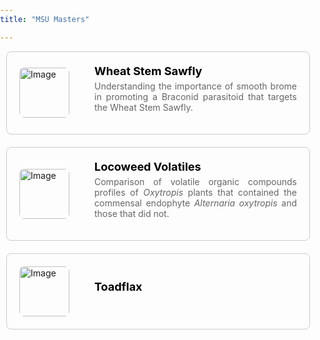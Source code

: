```yaml
---
title: "MSU Masters"

---
```

```{=html}
<!DOCTYPE html>
<html lang="en">
<head>
<meta charset="UTF-8">
<meta name="viewport" content="width=device-width, initial-scale=1.0">
<title>Box with Rounded Edges</title>
<style>
  body {
    margin: 0; /* Remove default margin */
    padding: 0; /* Remove default padding */
  }

  .container {
    width: calc(100% - 20px); /* Adjusted width to fit the screen and account for margins */
    max-width: 600px; /* Limiting maximum width */
    height: auto; /* Set container height */
    border: 0.5px solid #ccc; /* Light grey color */
    border-radius: 8px; /* Less rounded edges */
    overflow: hidden; /* Hide overflow content */
    margin-bottom: 20px; /* Add margin to create space between rows */
    margin-right: auto; /* Push containers to the left */
    margin-left: 10px; /* Adjust margin between the left side of the screen */
    display: flex; /* Use flexbox for layout */
    align-items: center; /* Center items vertically */
    text-decoration: none; /* Remove underline */
  }
  
  .container:last-child {
    margin-bottom: 0; /* Remove margin from the last box */
  }
  
  .container:hover {
    box-shadow: 0 10px 20px rgba(0, 0, 0, 0.1); /* Increased shadow on hover */
  }
  
  .image-container {
    padding: 20px;
    box-sizing: border-box;
  }
  
  .image-container img {
    width: 80px; /* Adjusted width for smaller image */
    height: auto;
    display: block;
    border-radius: 8px; /* Rounded corners for image */
  }
  
  .content {
    padding: 20px;
    box-sizing: border-box;
    flex: 1; /* Take remaining space */
  }
  
  .text h1 {
    font-size: 18px; /* Adjusted text size */
    margin-top: 0;
    margin-bottom: 5px; /* Adjust margin between large and small text */
    color: black;
  }
  .text h1:hover {
    color: #2068DC; /* Change text color to blue on hover */
  }
  
  .text p {
    font-size: 14px;
    margin-top: 5px;
    color: #666;
    text-align: justify; /* Align text */
  }

  @media (max-width: 768px) {
    .container {
      width: calc(100% - 20px); /* Adjusted width to fit the screen */
    }
  }
</style>
</head>
<body>
  <a href="wss.qmd" class="container">
    <div class="image-container">
      <img src="img/msu-masters/oviposition.JPG" alt="Image">
    </div>
    <div class="content">
      <div class="text">
        <h1>Wheat Stem Sawfly</h1>
        <p>Understanding the importance of smooth brome in promoting a Braconid parasitoid that targets the Wheat Stem Sawfly.</p>
      </div>
    </div>
  </a>
  <a href="locoweed-report.qmd" class="container">
    <div class="image-container">
      <img src="img/msu-masters/loco-bee2.jpg" alt="Image">
    </div>
    <div class="content">
      <div class="text">
        <h1>Locoweed Volatiles</h1>
        <p>Comparison of volatile organic compounds profiles of <em>Oxytropis</em> plants that contained the commensal endophyte <em>Alternaria oxytropis</em> and those that did not.</p>
      </div>
    </div>
  </a>
  <a href="toadflax_report.qmd" class="container">
    <div class="image-container">
      <img src="img/msu-masters/toadflax.jpeg" alt="Image">
    </div>
    <div class="content">
      <div class="text">
        <h1>Toadflax</h1>
        <p></p>
      </div>
    </div>
  </a>
</body>
</html>


```



